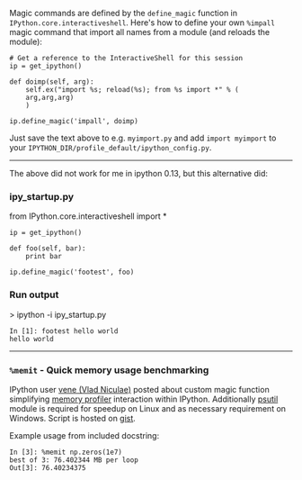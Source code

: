 Magic commands are defined by the <code>define_magic</code> function in <code>IPython.core.interactiveshell</code>. Here's how to define your own <code>%impall</code> magic command that import all names from a module (and reloads the module):

<syntaxhighlight>
# Get a reference to the InteractiveShell for this session
ip = get_ipython()

def doimp(self, arg):
    self.ex("import %s; reload(%s); from %s import *" % (
    arg,arg,arg)
    )

ip.define_magic('impall', doimp)
</syntaxhighlight>

Just save the text above to e.g. <code>myimport.py</code> and add <code>import myimport</code> to your <code>IPYTHON_DIR/profile_default/ipython_config.py</code>.

----
The above did not work for me in ipython 0.13, but this alternative did:

=== ipy_startup.py ===
from IPython.core.interactiveshell import *

<syntaxhighlight>
ip = get_ipython()

def foo(self, bar):
    print bar

ip.define_magic('footest', foo)
</syntaxhighlight>

=== Run output ===

> ipython -i ipy_startup.py

<syntaxhighlight>
In [1]: footest hello world
hello world
</syntaxhighlight>

----

=== <code>%memit</code> - Quick memory usage benchmarking ===

IPython user [https://github.com/vene vene (Vlad Niculae)] posted about custom magic function simplifying [https://github.com/fabianp/memory_profiler memory profiler] interaction within IPython. Additionally [http://code.google.com/p/psutil/ psutil] module is required for speedup on Linux and as necessary requirement on Windows. Script is hosted on [https://gist.github.com/3022718 gist].

Example usage from included docstring:

<syntaxhighlight>
In [3]: %memit np.zeros(1e7)
best of 3: 76.402344 MB per loop
Out[3]: 76.40234375
</syntaxhighlight>